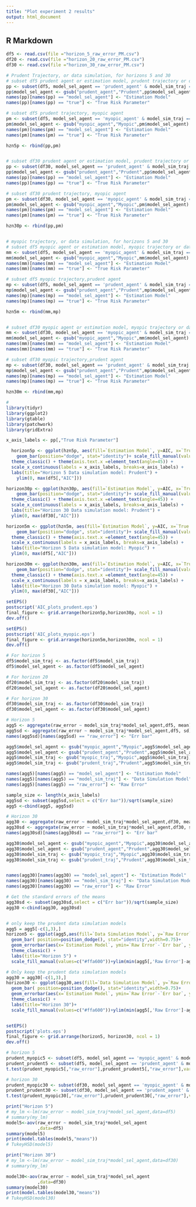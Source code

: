 ```yaml
---
title: "Plot experiment 2 results"
output: html_document
---
```


## R Markdown



```r

df5 <- read.csv(file ="horizon_5_raw_error_PM.csv")
df20 <- read.csv(file ="horizon_20_raw_error_PM.csv")
df30 <- read.csv(file ="horizon_30_raw_error_PM.csv")
```


```r
# Prudent Trajectory, or data simulation, for horizons 5 and 30
# subset df5 prudent agent or estimation model, prudent trajectory or data sim model
pp <- subset(df5, model_sel_agent == 'prudent_agent' & model_sim_traj == 'prudent_traj',select=c(true,AIC,model_sel_agent))
pp$model_sel_agent <- gsub("prudent_agent","Prudent",pp$model_sel_agent)
names(pp)[names(pp) == "model_sel_agent"] <- "Estimation Model"
names(pp)[names(pp) == "true"] <- "True Risk Parameter"

# subset df5 prudent trajectory, myopic agent
pm <- subset(df5, model_sel_agent == 'myopic_agent' & model_sim_traj == 'prudent_traj',select=c(true,AIC,model_sel_agent))
pm$model_sel_agent <- gsub("myopic_agent","Myopic",pm$model_sel_agent)
names(pm)[names(pm) == "model_sel_agent"] <- "Estimation Model"
names(pm)[names(pm) == "true"] <- "True Risk Parameter"

hzn5p <- rbind(pp,pm)


# subset df30 prudent agent or estimation model, prudent trajectory or data sim model
pp <- subset(df30, model_sel_agent == 'prudent_agent' & model_sim_traj == 'prudent_traj',select=c(true,AIC,model_sel_agent))
pp$model_sel_agent <- gsub("prudent_agent","Prudent",pp$model_sel_agent)
names(pp)[names(pp) == "model_sel_agent"] <- "Estimation Model"
names(pp)[names(pp) == "true"] <- "True Risk Parameter"

# subset df30 prudent trajectory, myopic agent
pm <- subset(df30, model_sel_agent == 'myopic_agent' & model_sim_traj == 'prudent_traj',select=c(true,AIC,model_sel_agent))
pm$model_sel_agent <- gsub("myopic_agent","Myopic",pm$model_sel_agent)
names(pm)[names(pm) == "model_sel_agent"] <- "Estimation Model"
names(pm)[names(pm) == "true"] <- "True Risk Parameter"

hzn30p <- rbind(pp,pm)


# myopic trajectory, or data simulation, for horizons 5 and 30
# subset df5 myopic agent or estimation model, myopic trajectory or data simulation model
mm <- subset(df5, model_sel_agent == 'myopic_agent' & model_sim_traj == 'myopic_traj',select=c(true,AIC,model_sel_agent))
mm$model_sel_agent <- gsub("myopic_agent","Myopic",mm$model_sel_agent)
names(mm)[names(mm) == "model_sel_agent"] <- "Estimation Model"
names(mm)[names(mm) == "true"] <- "True Risk Parameter"

# subset df5 myopic trajectory,prudent agent
mp <- subset(df5, model_sel_agent == 'prudent_agent' & model_sim_traj == 'myopic_traj',select=c(true,AIC,model_sel_agent))
mp$model_sel_agent <- gsub("prudent_agent","Prudent",mp$model_sel_agent)
names(mp)[names(mp) == "model_sel_agent"] <- "Estimation Model"
names(mp)[names(mp) == "true"] <- "True Risk Parameter"

hzn5m <- rbind(mm,mp)


# subset df30 myopic agent or estimation model, myopic trajectory or data simulation model
mm <- subset(df30, model_sel_agent == 'myopic_agent' & model_sim_traj == 'myopic_traj',select=c(true,AIC,model_sel_agent))
mm$model_sel_agent <- gsub("myopic_agent","Myopic",mm$model_sel_agent)
names(mm)[names(mm) == "model_sel_agent"] <- "Estimation Model"
names(mm)[names(mm) == "true"] <- "True Risk Parameter"

# subset df30 myopic trajectory,prudent agent
mp <- subset(df30, model_sel_agent == 'prudent_agent' & model_sim_traj == 'myopic_traj',select=c(true,AIC,model_sel_agent))
mp$model_sel_agent <- gsub("prudent_agent","Prudent",mp$model_sel_agent)
names(mp)[names(mp) == "model_sel_agent"] <- "Estimation Model"
names(mp)[names(mp) == "true"] <- "True Risk Parameter"

hzn30m <- rbind(mm,mp)
```


```r
# 
library(tidyr)
library(ggplot2)
library(gtable)
library(patchwork)
library(gridExtra)

x_axis_labels <- pp[,"True Risk Parameter"]

  horizon5p <- ggplot(hzn5p, aes(fill=`Estimation Model`, y=AIC, x=`True Risk Parameter`)) + 
    geom_bar(position="dodge", stat="identity")+ scale_fill_manual(values=c("#003f5c","#ffa600")) +
  theme_classic() + theme(axis.text.x =element_text(angle=45)) +
  scale_x_continuous(labels = x_axis_labels, breaks=x_axis_labels) + 
  labs(title="Horizon 5 Data simulation model: Prudent") +
    ylim(0, max(df5[,"AIC"]))

horizon30p <- ggplot(hzn30p, aes(fill=`Estimation Model`, y=AIC, x=`True Risk Parameter`)) + 
    geom_bar(position="dodge", stat="identity")+ scale_fill_manual(values=c("#003f5c","#ffa600"))+
  theme_classic() + theme(axis.text.x =element_text(angle=45)) +
  scale_x_continuous(labels = x_axis_labels, breaks=x_axis_labels) + 
  labs(title="Horizon 30 Data simulation model: Prudent") +
  ylim(0, max(df30[,"AIC"]))

horizon5m <- ggplot(hzn5m, aes(fill=`Estimation Model`, y=AIC, x=`True Risk Parameter`)) + 
    geom_bar(position="dodge", stat="identity")+ scale_fill_manual(values=c("#003f5c","#ffa600")) +
  theme_classic() + theme(axis.text.x =element_text(angle=45)) +
  scale_x_continuous(labels = x_axis_labels, breaks=x_axis_labels) + 
  labs(title="Horizon 5 Data simulation model: Myopic") +
  ylim(0, max(df5[,"AIC"]))

horizon30m <- ggplot(hzn30m, aes(fill=`Estimation Model`, y=AIC, x=`True Risk Parameter`)) + 
    geom_bar(position="dodge", stat="identity")+ scale_fill_manual(values=c("#003f5c","#ffa600"))+
  theme_classic() + theme(axis.text.x =element_text(angle=45)) +
  scale_x_continuous(labels = x_axis_labels, breaks=x_axis_labels) + 
  labs(title="Horizon 30 Data simulation model: Myopic") +
  ylim(0, max(df30[,"AIC"]))


```


```r
setEPS()
postscript('AIC_plots_prudent.eps')
final_figure <- grid.arrange(horizon5p,horizon30p, ncol = 1)
dev.off()

setEPS()
postscript('AIC_plots_myopic.eps')
final_figure <- grid.arrange(horizon5m,horizon30m, ncol = 1)
dev.off()


```


```r
# For horizon 5
df5$model_sim_traj <- as.factor(df5$model_sim_traj)
df5$model_sel_agent <- as.factor(df5$model_sel_agent)

# For horizon 20
df20$model_sim_traj <- as.factor(df20$model_sim_traj)
df20$model_sel_agent <- as.factor(df20$model_sel_agent)

# For horizon 30
df30$model_sim_traj <- as.factor(df30$model_sim_traj)
df30$model_sel_agent <- as.factor(df30$model_sel_agent)
```


```r
# Horizon 5
agg5 <- aggregate(raw_error ~ model_sim_traj*model_sel_agent,df5, mean)
agg5sd <- aggregate(raw_error ~ model_sim_traj*model_sel_agent,df5, sd)
names(agg5sd)[names(agg5sd) == "raw_error"] <- "Err bar"

agg5$model_sel_agent <- gsub("myopic_agent","Myopic",agg5$model_sel_agent)
agg5$model_sel_agent <- gsub("prudent_agent","Prudent",agg5$model_sel_agent)
agg5$model_sim_traj <- gsub("myopic_traj","Myopic",agg5$model_sim_traj)
agg5$model_sim_traj <- gsub("prudent_traj","Prudent",agg5$model_sim_traj)

names(agg5)[names(agg5) == "model_sel_agent"] <- "Estimation Model"
names(agg5)[names(agg5) == "model_sim_traj"] <- "Data Simulation Model"
names(agg5)[names(agg5) == "raw_error"] <- "Raw Error"

sample_size <- length(x_axis_labels)
agg5sd <- subset(agg5sd,select = c("Err bar"))/sqrt(sample_size)
agg5 <-cbind(agg5, agg5sd)

# Horizon 30
agg30 <- aggregate(raw_error ~ model_sim_traj*model_sel_agent,df30, mean)
agg30sd <- aggregate(raw_error ~ model_sim_traj*model_sel_agent,df30, sd)
names(agg30sd)[names(agg30sd) == "raw_error"] <- "Err bar"

agg30$model_sel_agent <- gsub("myopic_agent","Myopic",agg30$model_sel_agent)
agg30$model_sel_agent <- gsub("prudent_agent","Prudent",agg30$model_sel_agent)
agg30$model_sim_traj <- gsub("myopic_traj","Myopic",agg30$model_sim_traj)
agg30$model_sim_traj <- gsub("prudent_traj","Prudent",agg30$model_sim_traj)


names(agg30)[names(agg30) == "model_sel_agent"] <- "Estimation Model"
names(agg30)[names(agg30) == "model_sim_traj"] <- "Data Simulation Model"
names(agg30)[names(agg30) == "raw_error"] <- "Raw Error"

# Get the standard errors of the means
agg30sd <- subset(agg30sd,select = c("Err bar"))/sqrt(sample_size)
agg30 <-cbind(agg30, agg30sd)


# only keep the prudent data simulation models
agg5 = agg5[-c(1,3),]
horizon5 <- ggplot(agg5,aes(fill=`Data Simulation Model`, y=`Raw Error`, x=`Estimation Model`)) +
  geom_bar( position=position_dodge(), stat="identity",width=0.75)+
  geom_errorbar(aes(x=`Estimation Model`, ymin=`Raw Error`-`Err bar`, ymax=`Raw Error`+`Err bar`), width=0.1,position=position_dodge(1))+
  theme_classic() +
  labs(title="Horizon 5") +
  scale_fill_manual(values=c("#ffa600"))+ylim(min(agg5[,'Raw Error']-agg5[,'Err bar']), max(agg5[,'Raw Error']+agg5[,'Err bar']))

# Only keep the prudent data simulation models
agg30 = agg30[-c(1,3),]
horizon30 <- ggplot(agg30,aes(fill=`Data Simulation Model`, y=`Raw Error`, x=`Estimation Model`)) +
  geom_bar( position=position_dodge(), stat="identity",width=0.75)+
  geom_errorbar(aes(x=`Estimation Model`, ymin=`Raw Error`-`Err bar`, ymax=`Raw Error`+`Err bar`), width=0.1,position=position_dodge(1))+
  theme_classic() +
  labs(title="Horizon 30")+
  scale_fill_manual(values=c("#ffa600"))+ylim(min(agg5[,'Raw Error']-agg5[,'Err bar']), max(agg5[,'Raw Error']+agg5[,'Err bar']))


setEPS()
postscript('plots.eps')
final_figure <- grid.arrange(horizon5, horizon30, ncol = 1)
dev.off()

```
```r
# horizon 5
prudent_myopic5 <- subset(df5, model_sel_agent == 'myopic_agent' & model_sim_traj == 'prudent_traj',select=c(raw_error))
prudent_prudent5 <- subset(df5, model_sel_agent == 'prudent_agent' & model_sim_traj == 'prudent_traj',select=c(raw_error))
t.test(prudent_myopic5[,"raw_error"],prudent_prudent5[,"raw_error"],var.equal=TRUE)

# horizon 30
prudent_myopic30 <- subset(df30, model_sel_agent == 'myopic_agent' & model_sim_traj == 'prudent_traj',select=c(raw_error))
prudent_prudent30 <- subset(df30, model_sel_agent == 'prudent_agent' & model_sim_traj == 'prudent_traj',select=c(raw_error))
t.test(prudent_myopic30[,"raw_error"],prudent_prudent30[,"raw_error"],var.equal=TRUE)
```


```r
print("Horizon 5")
# my_lm <-lm(raw_error ~ model_sim_traj*model_sel_agent,data=df5)
# summary(my_lm)
model5<-aov(raw_error ~ model_sim_traj*model_sel_agent
            ,data=df5)
summary(model5)
print(model.tables(model5,"means"))
# TukeyHSD(model5)

```



```r
print("Horizon 30")
# my_lm <-lm(raw_error ~ model_sim_traj*model_sel_agent,data=df30)
# summary(my_lm)

model30<-aov(raw_error ~ model_sim_traj*model_sel_agent
            ,data=df30)
summary(model30)
print(model.tables(model30,"means"))
# TukeyHSD(model30)
```







